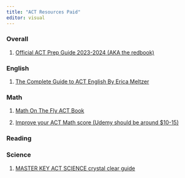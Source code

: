 ```yaml
---
title: "ACT Resources Paid"
editor: visual
---
```


### Overall

1.  [Official ACT Prep Guide 2023-2024 (AKA the redbook)](https://www.amazon.com/Official-ACT-Prep-Guide-2023-2024/dp/1394196504)

### English

1.  [The Complete Guide to ACT English By Erica Meltzer](https://www.amazon.com/Complete-Guide-ACT-English-Fourth/dp/1733589546/ref=sr_1_7?crid=OYRN4FF0LAKB&keywords=erica+meltzer&qid=1687315662&s=books&sprefix=Erica+%2Cstripbooks%2C104&sr=1-7)

### Math

1.  [Math On The Fly ACT Book](https://www.mathonthefly.com/act-book/)

2.  [Improve your ACT Math score (Udemy should be around \$10-15)](https://www.udemy.com/course/improveyouractmathscore/)

### Reading

### Science

1.  [MASTER KEY ACT SCIENCE crystal clear guide](https://www.amazon.com/MASTER-KEY-ACT-SCIENCE-crystal-clear/dp/1796625841)
